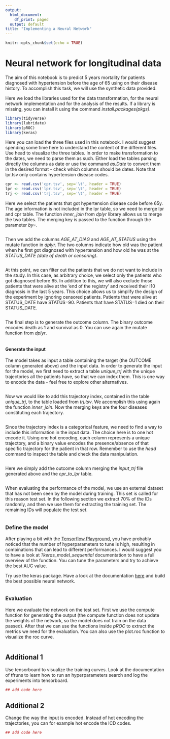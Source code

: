 ```yaml
---
output:
  html_document:
    df_print: paged
  output: default
title: "Implementing a Neural Network"
---
```


```r
knitr::opts_chunk$set(echo = TRUE)
```

# Neural network for longitudinal data

The aim of this notebook is to predict 5 years mortality for patients diagnosed with hypertension before the age of 65 using on their disease history. To accomplish this task, we will use the synthetic data provided.

Here we load the libraries used for the data transformation, for the neural network implementation and for the analysis of the results. If a library is missing, you can install it using the command *install.packages(pkgs)*.

```r
library(tidyverse)
library(lubridate)
library(pROC)
library(keras)
```

Here you can load the three files used in this notebook. I would suggest spending some time here to understand the content of the different files. Use head to visualize the three tables. In order to make transformation to the dates, we need to parse them as such. Either load the tables parsing directly the columns as date or use the command *as.Date* to convert them in the desired format - check which columns should be dates. Note that lpr.tsv only contains hypertension disease codes.

```r
cpr <- read.csv('cpr.tsv', sep='\t', header = TRUE)
lpr <- read.csv('lpr.tsv', sep='\t', header = TRUE)
trj <- read.csv('trj.tsv', sep='\t', header = TRUE)
```

Here we select the patients that got hypertension disease code before 65y. The age information is not included in the lpr table, so we need to merge lpr and cpr table. The function *inner_join* from *dplyr* library allows us to merge the two tables. The merging key is passed to the function through the parameter *by=*.

```r

```

Then we add the columns *AGE_AT_DIAG* and *AGE_AT_STATUS* using the mutate function in *dplyr.* The two columns indicate how old was the patient when he first got diagnosed with hypertension and how old he was at the *STATUS_DATE (date of death or censoring)*.

```r

```

At this point, we can filter out the patients that we do not want to include in the study. In this case, as arbitrary choice, we select only the patients who got diagnosed before 65. In addition to this, we will also exclude those patients that were alive at the 'end of the registry' and received their I10 diagnosis in the last 5 years. This choice allows us to simplify the design of the experiment by ignoring censored patients. Patients that were alive at STATUS_DATE have STATUS=90. Patients that have STATUS=1 died on their STATUS_DATE.

```r

```

The final step is to generate the outcome column. The binary outcome encodes death as 1 and survival as 0. You can use again the mutate function from *dplyr*.

```r


```

#### Generate the input

The model takes as input a table containing the target (the OUTCOME column generated above) and the input data. In order to generate the input for the model, we first need to extract a table *unique_trj* with the unique trajectories all the patients have, so that we can index them. This is one way to encode the data - feel free to explore other alternatives.

```r

```

Now we would like to add this trajectory index, contained in the table *unique_trj*, to the table loaded from *trj.tsv*. We accomplish this using again the function *inner_join*. Now the merging keys are the four diseases constituting each trajectory.

```r

```

Since the trajectory index is a categorical feature, we need to find a way to include this information in the input data. The choice here is to one hot encode it. Using one hot encoding, each column represents a unique trajectory, and a binary value encodes the presence/absence of that specific trajectory for the patient in that row. Remember to use the *head* command to inspect the table and check the data manipulation.

```r

```

Here we simply add the outcome column merging the *input_trj* file generated above and the *cpr_to_lpr* table.

```r

```

When evaluating the performance of the model, we use an external dataset that has not been seen by the model during training. This set is called for this reason test set. In the following section we extract 70% of the IDs randomly, and then we use them for extracting the training set. The remaining IDs will populate the test set.

```r

```

### Define the model

After playing a bit with the [Tensorflow Playground](https://playground.tensorflow.org/), you have probably noticed that the number of hyperparameters to tune is high, resulting in combinations that can lead to different performances. I would suggest you to have a look at *?keras_model_sequential* documentation to have a full overview of the function. You can tune the parameters and try to achieve the best AUC value.

Try use the keras package. Have a look at the documentation [here](https://www.rstudio.com/blog/keras-for-r/) and build the best possible neural network.

```r

```

### Evaluation

Here we evaluate the network on the test set. First we use the compute function for generating the output (the compute function does not update the weights of the network, so the model does not train on the data passed). After that we can use the functions inside *pROC* to extract the metrics we need for the evaluation. You can also use the plot.roc function to visualize the roc curve.

```r

```

## Additional 1

Use tensorboard to visualize the training curves. Look at the documentation of tfruns to learn how to run an hyperparameters search and log the experiments into tensorboard.

```r
## add code here

```

## Additional 2

Change the way the input is encoded. Instead of hot encoding the trajectories, you can for example hot encode the ICD codes.

```r
## add code here

```
